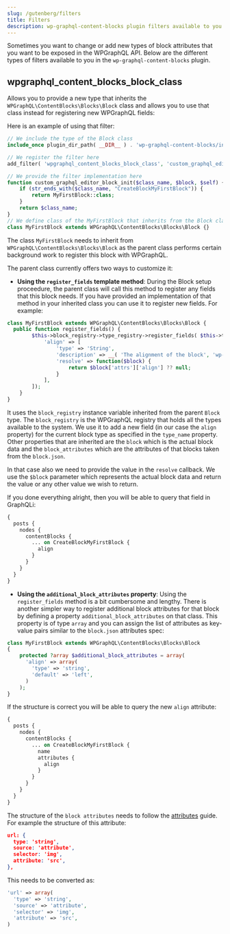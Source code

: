 ```yaml
---
slug: /gutenberg/filters
title: Filters
description: wp-graphql-content-blocks plugin filters available to you
---
```


Sometimes you want to change or add new types of block attributes that you want to be exposed in the WPGraphQL API.
Below are the different types of filters available to you in the `wp-graphql-content-blocks` plugin.

## wpgraphql_content_blocks_block_class

Allows you to provide a new type that inherits the `WPGraphQL\ContentBlocks\Blocks\Block` class and allows you to use
that class instead for registering new WPGraphQL fields:

Here is an example of using that filter:

```php
// We include the type of the Block class
include_once plugin_dir_path( __DIR__ ) . 'wp-graphql-content-blocks/includes/Blocks/Block.php';

// We register the filter here
add_filter( 'wpgraphql_content_blocks_block_class', 'custom_graphql_editor_block_init', 10, 3 );

// We provide the filter implementation here
function custom_graphql_editor_block_init($class_name, $block, $self) {
	if (str_ends_with($class_name, "CreateBlockMyFirstBlock")) {
		return MyFirstBlock::class;
	}
	return $class_name;
}
// We define class of the MyFirstBlock that inherits from the Block class
class MyFirstBlock extends WPGraphQL\ContentBlocks\Blocks\Block {}
```

The class `MyFirstBlock` needs to inherit from `WPGraphQL\ContentBlocks\Blocks\Block` as the parent class performs certain background work to register this block with WPGraphQL.

The parent class currently offers two ways to customize it:

* **Using the `register_fields` template method**: During the Block setup proceedure, the parent class will call this method to register any fields that
this block needs. If you have provided an implementation of that method in your inherited class you can use it to register new fields.
For example:

```php
class MyFirstBlock extends WPGraphQL\ContentBlocks\Blocks\Block {
  public function register_fields() {
		$this->block_registry->type_registry->register_fields( $this->type_name, [
			'align' => [
				'type' => 'String',
				'description' => __( 'The alignment of the block', 'wp-graphql-content-blocks' ),
				'resolve' => function($block) {
					return $block['attrs']['align'] ?? null;
				}
			],
		]);
	}
}
```

It uses the `block_registry` instance variable inherited from the parent `Block` type. The `block_registry` is the WPGraphQL registry that holds all the types available to the system. We use it to add a new field (in our case the `align` property) for the current block type as specified in the `type_name` property. Other properties that are inherited are the `block` which is the actual block data and the `block_attributes` which are the attributes of that blocks taken from the `block.json`.

In that case also we need to provide the value in the `resolve` callback. We use the `$block` parameter which represents the actual block data and return the value or any other value we wish to return.

If you done everything alright, then you will be able to query that field in GraphQLi:

```graphql
{
  posts {
    nodes {
      contentBlocks {
        ... on CreateBlockMyFirstBlock {
          align
        }
      }
    }
  }
}
```

* **Using the `additional_block_attributes` property**: Using the `register_fields` method is a bit cumbersome and lengthy. There is another simpler way to register additional block attributes for that block by defining a property `additional_block_attributes` on that class. This property is of type `array` and you can assign the list of attributes as key-value pairs similar to the `block.json` attributes spec:

```php
class MyFirstBlock extends WPGraphQL\ContentBlocks\Blocks\Block
{
    protected ?array $additional_block_attributes = array(
      'align' => array(
        'type' => 'string',
        'default' => 'left',
      )
    );
}
```
If the structure is correct you will be able to query the new `align` attribute:

```graphql
{
  posts {
    nodes {
      contentBlocks {
        ... on CreateBlockMyFirstBlock {
          name
          attributes {
            align
          }
        }
      }
    }
  }
}
```

The structure of the `block attributes` needs to follow the [attributes](https://developer.wordpress.org/block-editor/reference-guides/block-api/block-attributes/) guide. For example the structure of this attribute:

```json
url: {
  type: 'string',
  source: 'attribute',
  selector: 'img',
  attribute: 'src',
},
```

This needs to be converted as:

```php
'url' => array(
  'type' => 'string',
  'source' => 'attribute',
  'selector' => 'img',
  'attribute' => 'src',
)
```
